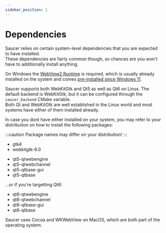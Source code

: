 ```yaml
---
sidebar_position: 1
---
```



# Dependencies

Saucer relies on certain system-level dependencies that you are expected to have installed.  
These dependencies are fairly common though, so chances are you won't have to additionally install anything.

<Tabs>
  <TabItem value="windows" label="Windows" default>

On Windows the [WebView2 Runtime](https://developer.microsoft.com/microsoft-edge/webview2/#download-section) is required, which is usually already installed on the system and comes <u>pre-installed since Windows 11</u>.

  </TabItem>
  <TabItem value="linux" label="Linux" default>

Saucer supports both WebKitGtk and Qt5 as well as Qt6 on Linux. The default backend is WebKitGtk, but it can be configured through the `saucer_backend` CMake variable.  
Both Qt and WebKitGtk are well established in the Linux world and most systems have either of them installed already.

In case you dont have either installed on your system, you may refer to your distribution on how to install the following packages: 

:::caution
Package names may differ on your distribution!
:::

<Tabs>
  <TabItem value="webkit" label="WebKitGtk" default>

<ul>
<li>gtk4</li>
<li>webkitgtk-6.0</li>
</ul>

  </TabItem>
  <TabItem value="qt" label="Qt" default>

<ul>
<li>qt5-qtwebengine</li>
<li>qt5-qtwebchannel</li>
<li>qt5-qtbase-gui</li>
<li>qt5-qtbase</li>
</ul>

...or if you're targetting Qt6:

<ul>
<li>qt6-qtwebengine</li>
<li>qt6-qtwebchannel</li>
<li>qt6-qtbase-gui</li>
<li>qt6-qtbase</li>
</ul>

  </TabItem>
</Tabs>

  </TabItem>
  <TabItem value="macos" label="MacOS" default>
  
Saucer uses Cocoa and WKWebView on MacOS, which are both part of the operating system.
  
  </TabItem>
</Tabs>

